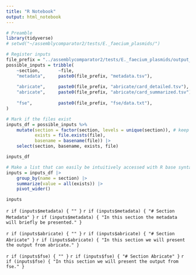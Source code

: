 ```yaml
---
title: "R Notebook"
output: html_notebook
---
```


```r
# Preamble
library(tidyverse)
# setwd("~/assemblycomparator2/tests/E._faecium_plasmids/")
```


```r
# Register inputs
file_prefix = "../assemblycomparator2/tests/E._faecium_plasmids/output_asscom2/"
possible_inputs = tribble(
    ~section,       ~file,
    "metadata",     paste0(file_prefix, "metadata.tsv"),
    
    "abricate",     paste0(file_prefix, "abricate/card_detailed.tsv"),
    "abricate",     paste0(file_prefix, "abricate/card_summarized.tsv"),
    
    "fse",          paste0(file_prefix, "fse/data.txt"),
)
```


```r
# Mark if the files exist
inputs_df = possible_inputs %>%
    mutate(section = factor(section, levels = unique(section)), # keep the initial ordering of the sections.
           exists = file.exists(file), 
           basename = basename(file)) |> 
    select(section, basename, exists, file)

inputs_df

```


```r

# Make a list that can easily be intuitively accessed with R base syntax
inputs = inputs_df |> 
    group_by(name = section) |> 
    summarize(value = all(exists)) |> 
    pivot_wider()

inputs
```

`r if (inputs$metadata) { "" }`
`r if (inputs$metadata) { "# Section Metadata" }`
`r if (inputs$metadata) { "In this section the metadata will briefly be presented." }`





`r if (inputs$abricate) { "" }`
`r if (inputs$abricate) { "# Section Abricate" }`
`r if (inputs$abricate) { "In this section we will present the output from abricate." }`



`r if (inputs$fse) { "" }`
`r if (inputs$fse) { "# Section Abricate" }`
`r if (inputs$fse) { "In this section we will present the output from fse." }`




